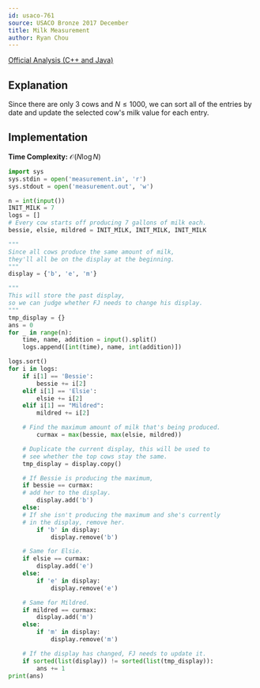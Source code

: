 ```yaml
---
id: usaco-761
source: USACO Bronze 2017 December
title: Milk Measurement
author: Ryan Chou
---
```


[Official Analysis (C++ and Java)](http://www.usaco.org/current/data/sol_measurement_bronze_dec17.html)

## Explanation

Since there are only $3$ cows and $N \leq 1000$, we can sort all of the entries by date and update the selected cow's milk value for each entry.

## Implementation

**Time Complexity:** $\mathcal{O}(N \log N)$
<LanguageSection>
<PySection>

```py
import sys
sys.stdin = open('measurement.in', 'r')
sys.stdout = open('measurement.out', 'w')

n = int(input())
INIT_MILK = 7
logs = []
# Every cow starts off producing 7 gallons of milk each.
bessie, elsie, mildred = INIT_MILK, INIT_MILK, INIT_MILK

"""
Since all cows produce the same amount of milk,
they'll all be on the display at the beginning.
"""
display = {'b', 'e', 'm'}

"""
This will store the past display,
so we can judge whether FJ needs to change his display.
"""
tmp_display = {}
ans = 0
for _ in range(n):
	time, name, addition = input().split()
	logs.append([int(time), name, int(addition)])

logs.sort()
for i in logs:
	if i[1] == 'Bessie':
		bessie += i[2]
	elif i[1] == 'Elsie':
		elsie += i[2]
	elif i[1] == "Mildred":
		mildred += i[2]

	# Find the maximum amount of milk that's being produced.
		curmax = max(bessie, max(elsie, mildred))

	# Duplicate the current display, this will be used to 
	# see whether the top cows stay the same.
	tmp_display = display.copy()

	# If Bessie is producing the maximum,
	if bessie == curmax:
	# add her to the display.
		display.add('b')
	else:
	# If she isn't producing the maximum and she's currently 
	# in the display, remove her.
		if 'b' in display:
			display.remove('b')

	# Same for Elsie.
	if elsie == curmax:
		display.add('e')
	else:
		if 'e' in display:
			display.remove('e')

	# Same for Mildred.
	if mildred == curmax:
		display.add('m')
	else:
		if 'm' in display:
			display.remove('m')

	# If the display has changed, FJ needs to update it.
	if sorted(list(display)) != sorted(list(tmp_display)):
		ans += 1
print(ans)
```
</PySection>

</LanguageSection>
